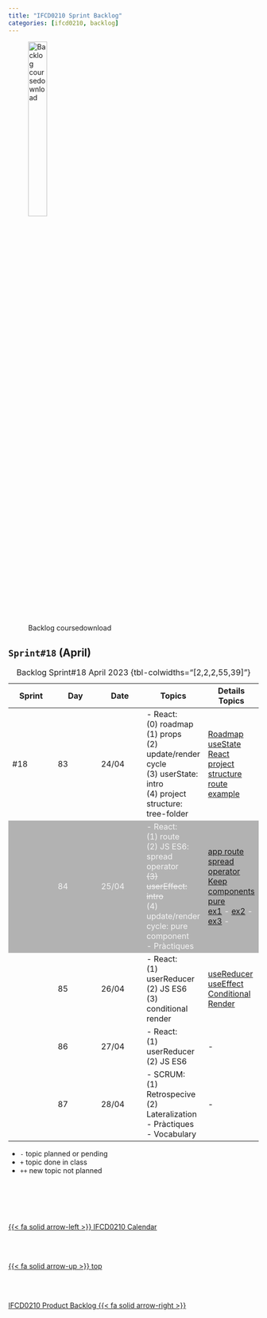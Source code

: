 ```yaml
---
title: "IFCD0210 Sprint Backlog"
categories: [ifcd0210, backlog]
---
```


<style>
tr:nth-child(2) {
  background-color: #b2b2b2!important;
  color: #f4f4f4!important;
}
</style>


![Backlog coursedownload](/images/home/backlog.jpg){width="30%"}

## ``Sprint#18`` (April)

::: {.column-page-right}
| Sprint | Day | Date | Topics |  Details Topics |
| -- | -- | -- | -- | -- |
| #18 | 83 | 24/04 | - React: </br>  (0) roadmap </br>  (1) props </br> (2) update/render cycle </br> (3) userState: intro </br> (4) project structure: tree-folder </br>  | [Roadmap](/images/reactjs/roadmap.png){width="20%"} </br> [useState](/reactjs/reactjs-hook-state.qmd) </br> [React project structure](/reactjs/reactjs-what-create.qmd#reactjs-project-structure) </br> [route example](https://codesandbox.io/s/to-do-11-hh9efc){.external} |
|  | 84 | 25/04 | - React: </br> (1) route </br> (2) JS ES6: spread operator </br> <s>(3) userEffect: intro </s></br> (4) update/render cycle: pure component  </br>  - Pràctiques </br> | [app route](/reactjs/reactjs-app-router.qmd) </br>  [spread operator](/reactjs/reactjs-es6-spread.qmd) </br>[Keep components pure](/reactjs/reactjs-what-props.qmd#keep-components-pure) </br> [ex1](https://codesandbox.io/s/dd5hyk?file=/App.js&utm_medium=sandpack){.external} -  [ex2](https://codesandbox.io/s/qxptky?file=/App.js:0-73&utm_medium=sandpack){.external} - [ex3](https://codesandbox.io/s/yxnodj?file=/App.js&utm_medium=sandpack){.external} - |
|  | 85 | 26/04 | - React: </br> (1) userReducer </br> (2) JS ES6 </br> (3) conditional render | [useReducer](/reactjs/reactjs-hook-reducer.qmd) </br> [useEffect](/reactjs/reactjs-hook-effect.qmd) </br> [Conditional Render](/reactjs/reactjs-app-conditional-render.qmd) |
|  | 86 | 27/04 | - React: </br> (1) userReducer </br> (2) JS ES6 </br> | - |
|  | 87 | 28/04 | - SCRUM: </br> (1) Retrospecive </br>  (2) Lateralization </br> - Pràctiques </br> - Vocabulary </br> | - |
: Backlog Sprint#18 April 2023 {tbl-colwidths="[2,2,2,55,39]"}
:::

::: {.callout-note}
- `-` topic planned or pending
- `+` topic done in class
- `++` new topic not planned
:::



<!--- navLinks -->
<br><br>
<div class=row>
<br>
<div class='column left previous'>
<br>
[{{< fa solid arrow-left >}} IFCD0210 Calendar](/ifcd0210/ifcd0210calendar.qmd)
<br>
</div>
<br>
<div class='column center'>
<br>
[{{< fa solid arrow-up >}} top](#top)
<br>
</div>
<br>
<div class='column right next'>
<br>
[IFCD0210 Product Backlog  {{< fa solid arrow-right >}}](/ifcd0210/ifcd0210backlog-product.qmd)
<br>
</div>
<br>
</div>
